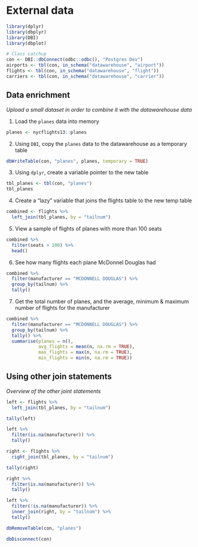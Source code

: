 # External data

```r

library(dplyr)
library(dbplyr)
library(DBI)
library(dbplot)

# Class catchup
con <- DBI::dbConnect(odbc::odbc(), "Postgres Dev")
airports <- tbl(con, in_schema("datawarehouse", "airport"))
flights <- tbl(con, in_schema("datawarehouse", "flight"))
carriers <- tbl(con, in_schema("datawarehouse", "carrier"))

```

##  Data enrichment
*Upload a small dataset in order to combine it with the datawarehouse data*

1. Load the `planes` data into memory
```r
planes <- nycflights13::planes
```

2. Using `DBI`, copy the `planes` data to the datawarehouse as a temporary table
```r
dbWriteTable(con, "planes", planes, temporary = TRUE)
```

3. Using `dplyr`, create a variable pointer to the new table
```r
tbl_planes <- tbl(con, "planes")
tbl_planes
```

4. Create a "lazy" variable that joins the flights table to the new temp table
```r
combined <- flights %>%
  left_join(tbl_planes, by = "tailnum") 

```

5. View a sample of flights of planes with more than 100 seats
```r
combined %>%
  filter(seats > 100) %>%
  head()
```

6. See how many flights each plane McDonnel Douglas had
```r
combined %>%
  filter(manufacturer == "MCDONNELL DOUGLAS") %>%
  group_by(tailnum) %>%
  tally() 
``` 

7. Get the total number of planes, and the average, minimum & maximum number of flights for the manufacturer
```r
combined %>%
  filter(manufacturer == "MCDONNELL DOUGLAS") %>%
  group_by(tailnum) %>%
  tally() %>%
  summarise(planes = n(),
            avg_flights = mean(n, na.rm = TRUE),
            max_flights = max(n, na.rm = TRUE),
            min_flights = min(n, na.rm = TRUE))
``` 


## Using other join statements
*Overview of the other joint statements*


```r
left <- flights %>%
  left_join(tbl_planes, by = "tailnum") 

tally(left)
```

```r
left %>%
  filter(is.na(manufacturer)) %>%
  tally()
```

```r
right <- flights %>%
  right_join(tbl_planes, by = "tailnum") 

tally(right)
```
```r
right %>%
  filter(is.na(manufacturer)) %>%
  tally()
```

```r
left %>%
  filter(!is.na(manufacturer)) %>%
  inner_join(right, by = "tailnum") %>%
  tally()
```

```r
dbRemoveTable(con, "planes")

dbDisconnect(con)

```









